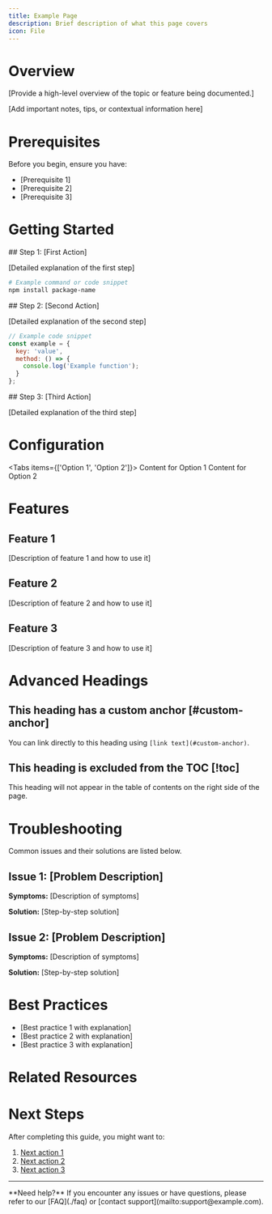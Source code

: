 ```yaml
---
title: Example Page
description: Brief description of what this page covers
icon: File
---
```


# Overview

[Provide a high-level overview of the topic or feature being documented.]

<Callout type="info">
  [Add important notes, tips, or contextual information here]
</Callout>

# Prerequisites

Before you begin, ensure you have:

- [Prerequisite 1]
- [Prerequisite 2] 
- [Prerequisite 3]

# Getting Started

<Steps>

<Step>
## Step 1: [First Action]

[Detailed explanation of the first step]

```bash
# Example command or code snippet
npm install package-name
```
</Step>
<Step>
## Step 2: [Second Action]

[Detailed explanation of the second step]

```javascript
// Example code snippet
const example = {
  key: 'value',
  method: () => {
    console.log('Example function');
  }
};
```
</Step>
<Step>
## Step 3: [Third Action]

[Detailed explanation of the third step]
</Step>
</Steps>

# Configuration

<Tabs items={['Option 1', 'Option 2']}>
  <Tab value="Option 1">
    Content for Option 1
  </Tab>
  <Tab value="Option 2">
    Content for Option 2
  </Tab>
</Tabs>


# Features

## Feature 1

[Description of feature 1 and how to use it]

## Feature 2

[Description of feature 2 and how to use it]

## Feature 3

[Description of feature 3 and how to use it]

# Advanced Headings

## This heading has a custom anchor [#custom-anchor]

You can link directly to this heading using `[link text](#custom-anchor)`.

## This heading is excluded from the TOC [!toc]

This heading will not appear in the table of contents on the right side of the page.

# Troubleshooting

<Callout type="warn">
  Common issues and their solutions are listed below.
</Callout>

## Issue 1: [Problem Description]

**Symptoms:** [Description of symptoms]

**Solution:** [Step-by-step solution]

## Issue 2: [Problem Description]

**Symptoms:** [Description of symptoms]

**Solution:** [Step-by-step solution]

# Best Practices

- [Best practice 1 with explanation]
- [Best practice 2 with explanation]
- [Best practice 3 with explanation]

# Related Resources

<Cards>
  <Card
    href="./related-page"
    title="Related Page"
    description="Description of the related page"
  />
  <Card
    href="https://example.com"
    title="External Resource"
    description="Description of the external resource"
  />
</Cards>

# Next Steps

After completing this guide, you might want to:

1. [Next action 1](./next-page-1)
2. [Next action 2](./next-page-2)
3. [Next action 3](./next-page-3)

---

<Callout type="info">
  **Need help?** If you encounter any issues or have questions, please refer to our [FAQ](./faq) or [contact support](mailto:support@example.com).
</Callout>
